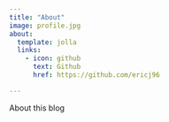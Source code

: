 ```yaml
---
title: "About"
image: profile.jpg
about:
  template: jolla
  links:
    - icon: github
      text: Github
      href: https://github.com/ericj96

---
```


About this blog
